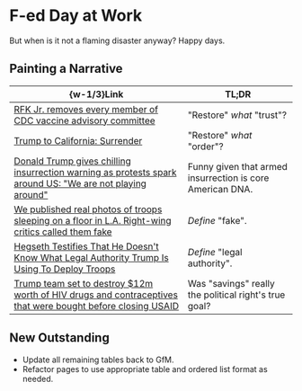 #   F-ed Day at Work

But when is it not a flaming disaster anyway?
Happy days.

##  Painting a Narrative

|  \{w-1/3\}Link  |  TL;DR  |
|  ----  |  ----  |
|  [RFK Jr. removes every member of CDC vaccine advisory committee](https://www.cbsnews.com/news/rfk-jr-removes-members-cdc-immunization-advisory-committee-acip)  |  "Restore" _what_ "trust"?  |
|  [Trump to California: Surrender](https://time.com/7292344/trump-to-california-surrender-protests-riot)  |  "Restore" _what_ "order"?  |
|  [Donald Trump gives chilling insurrection warning as protests spark around US: "We are not playing around"](https://old.reddit.com/r/law/comments/1l8442s/donald_trump_gives_chilling_insurrection_warning)  |  Funny given that armed insurrection is core American DNA.  |
|  [We published real photos of troops sleeping on a floor in L.A. Right-wing critics called them fake](https://old.reddit.com/r/politics/comments/1l8mi6y/we_published_real_photos_of_troops_sleeping_on_a)  |  _Define_ "fake".  |
|  [Hegseth Testifies That He Doesn't Know What Legal Authority Trump Is Using To Deploy Troops](https://old.reddit.com/r/politics/comments/1l89ll8/hegseth_testifies_that_he_doesnt_know_what_legal)  |  _Define_ "legal authority".  |
|  [Trump team set to destroy $12m worth of HIV drugs and contraceptives that were bought before closing USAID](https://old.reddit.com/r/politics/comments/1l84lcd/trump_team_set_to_destroy_12m_worth_of_hiv_drugs)  |  Was "savings" really the political right's true goal?  |

##  New Outstanding

-   Update all remaining tables back to GfM.
-   Refactor pages to use appropriate table and ordered list format as needed.